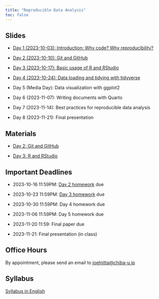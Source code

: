 ```yaml
---
title: "Reproducible Data Analysis"
toc: false
---
```


## Slides

- [Day 1 (2023-10-03): Introduction: Why code? Why reproducibility?](day1/index.qmd)

- [Day 2 (2023-10-10): Git and GitHub](day2/index.qmd)

- [Day 3 (2023-10-17): Basic usage of R and RStudio](day3/index.qmd)

- [Day 4 (2023-10-24): Data loading and tidying with tidyverse](day4/index.qmd)

- Day 5 (Media Day): Data visualization with ggplot2

<!-- [Day 5 (Media Day): Data visualization with ggplot2](day5/index.qmd) -->

- Day 6 (2023-11-07): Writing documents with Quarto

<!-- [Day 6 (2023-11-07): Writing documents with Quarto](day6/index.qmd) -->

- Day 7 (2023-11-14): Best practices for reproducible data analysis

<!-- - [Day 7 (2023-11-14): Best practices for reproducible data analysis](day7/index.qmd -->

- Day 8 (2023-11-21): Final presentation

<!-- [Day 8 (2023-11-21): Final presentation](day8/index.qmd) -->

## Materials

- [Day 2: Git and GitHub](https://github.com/data-analysis-chiba-2023/day02-git/blob/main/day02_intro_to_git.md)

- [Day 3: R and RStudio](https://github.com/data-analysis-chiba-2023/day03-r/blob/main/day03_intro_to_r.md)

## Important Deadlines

- 2023-10-16 11:59PM: [Day 2 homework](https://github.com/data-analysis-chiba-2023/day02-git/blob/main/git_facts.md) due

- 2023-10-23 11:59PM: [Day 3 homework](https://github.com/data-analysis-chiba-2023/day03-r/blob/main/day03_homework.R) due

- 2023-10-30 11:59PM: Day 4 homework due

- 2023-11-06 11:59PM: Day 5 homework due

- 2023-11-20 11:59: Final paper due

- 2023-11-21: Final presentation (in class)

## Office Hours

By appointment, please send an email to <joelnitta@chiba-u.jp>

## Syllabus

[Syllabus in English](https://syllabus.gs.chiba-u.jp/2023/101101101076000/Z011531301/en_US)
